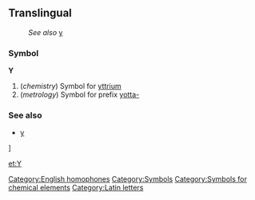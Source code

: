 ==Translingual==
:''See also'' [[y]]
===Symbol===
'''Y'''
#(''chemistry'') Symbol for [[yttrium]]
#(''metrology'') Symbol for prefix [[yotta-]]

===See also===
*[[y]]

[[Category:English homophones]]
[[Category:Symbols]]
[[Category:Symbols for chemical elements]]
[[Category:Latin letters]]]

[[et:Y]]